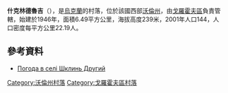 {{coord|50|32|37|N|24|58|23|E|scale:30000|display=title}}

'''什克林德魯吉'''（{{lang-uk|Шклинь Другий}}），是[[烏克蘭|烏克蘭]]的村落，位於該國西部[[沃倫州|沃倫州]]，由[[戈羅霍夫區|戈羅霍夫區]]負責管轄，始建於1946年，面積6.49平方公里，海拔高度239米，2001年人口144，人口密度每平方公里22.19人。

==參考資料==
* [http://weather.in.ua/ua/volynskaja/29046 Погода в селі Шклинь Другий] {{Wayback|url=http://weather.in.ua/ua/volynskaja/29046 |date=20160305100700 }}

[[Category:沃倫州村落|Category:沃倫州村落]]
[[Category:戈羅霍夫區村落|Category:戈羅霍夫區村落]]


{{Volyn-geo-stub}}